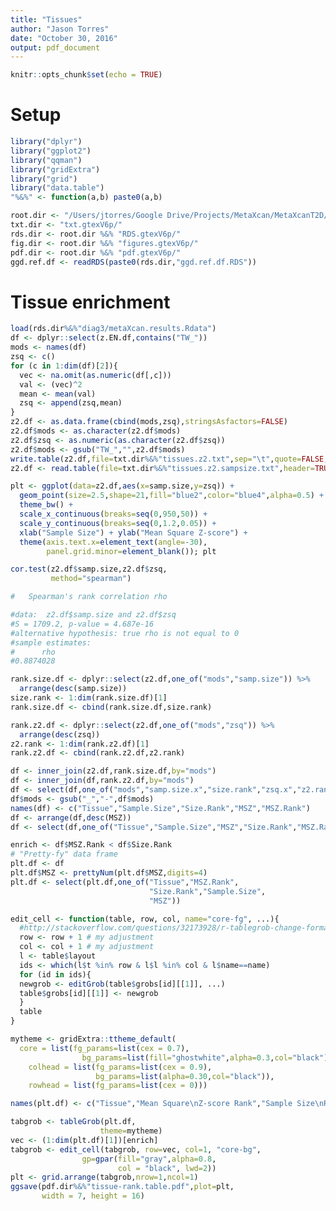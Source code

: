 ```yaml
---
title: "Tissues"
author: "Jason Torres"
date: "October 30, 2016"
output: pdf_document
---
```


```r
knitr::opts_chunk$set(echo = TRUE)
```

# Setup

```r
library("dplyr")
library("ggplot2")
library("qqman")
library("gridExtra")
library("grid")
library("data.table")
"%&%" <- function(a,b) paste0(a,b) 

root.dir <- "/Users/jtorres/Google Drive/Projects/MetaXcan/MetaXcanT2D/"
txt.dir <- "txt.gtexV6p/"
rds.dir <- root.dir %&% "RDS.gtexV6p/" 
fig.dir <- root.dir %&% "figures.gtexV6p/" 
pdf.dir <- root.dir %&% "pdf.gtexV6p/" 
ggd.ref.df <- readRDS(paste0(rds.dir,"ggd.ref.df.RDS"))

```

# Tissue enrichment 

```r

load(rds.dir%&%"diag3/metaXcan.results.Rdata")
df <- dplyr::select(z.EN.df,contains("TW_"))
mods <- names(df)
zsq <- c()
for (c in 1:dim(df)[2]){
  vec <- na.omit(as.numeric(df[,c]))
  val <- (vec)^2
  mean <- mean(val)
  zsq <- append(zsq,mean)
}
z2.df <- as.data.frame(cbind(mods,zsq),stringsAsfactors=FALSE)
z2.df$mods <- as.character(z2.df$mods)
z2.df$zsq <- as.numeric(as.character(z2.df$zsq))
z2.df$mods <- gsub("TW_","",z2.df$mods)
write.table(z2.df,file=txt.dir%&%"tissues.z2.txt",sep="\t",quote=FALSE,row.names=FALSE)
z2.df <- read.table(file=txt.dir%&%"tissues.z2.sampsize.txt",header=TRUE,stringsAsFactors=FALSE)

plt <- ggplot(data=z2.df,aes(x=samp.size,y=zsq)) + 
  geom_point(size=2.5,shape=21,fill="blue2",color="blue4",alpha=0.5) +
  theme_bw() + 
  scale_x_continuous(breaks=seq(0,950,50)) +
  scale_y_continuous(breaks=seq(0,1.2,0.05)) + 
  xlab("Sample Size") + ylab("Mean Square Z-score") + 
  theme(axis.text.x=element_text(angle=-30),
        panel.grid.minor=element_blank()); plt

cor.test(z2.df$samp.size,z2.df$zsq,
         method="spearman")

#	Spearman's rank correlation rho

#data:  z2.df$samp.size and z2.df$zsq
#S = 1709.2, p-value = 4.687e-16
#alternative hypothesis: true rho is not equal to 0
#sample estimates:
#      rho 
#0.8874028 

rank.size.df <- dplyr::select(z2.df,one_of("mods","samp.size")) %>% 
  arrange(desc(samp.size))
size.rank <- 1:dim(rank.size.df)[1]
rank.size.df <- cbind(rank.size.df,size.rank)

rank.z2.df <- dplyr::select(z2.df,one_of("mods","zsq")) %>% 
  arrange(desc(zsq))
z2.rank <- 1:dim(rank.z2.df)[1]
rank.z2.df <- cbind(rank.z2.df,z2.rank)

df <- inner_join(z2.df,rank.size.df,by="mods")
df <- inner_join(df,rank.z2.df,by="mods")
df <- select(df,one_of("mods","samp.size.x","size.rank","zsq.x","z2.rank"))
df$mods <- gsub("_","-",df$mods)
names(df) <- c("Tissue","Sample.Size","Size.Rank","MSZ","MSZ.Rank")
df <- arrange(df,desc(MSZ))
df <- select(df,one_of("Tissue","Sample.Size","MSZ","Size.Rank","MSZ.Rank"))

```


```r

enrich <- df$MSZ.Rank < df$Size.Rank
# "Pretty-fy" data frame 
plt.df <- df
plt.df$MSZ <- prettyNum(plt.df$MSZ,digits=4)
plt.df <- select(plt.df,one_of("Tissue","MSZ.Rank",
                               "Size.Rank","Sample.Size",
                               "MSZ"))

edit_cell <- function(table, row, col, name="core-fg", ...){
  #http://stackoverflow.com/questions/32173928/r-tablegrob-change-format-of-row
  row <- row + 1 # my adjustment 
  col <- col + 1 # my adjustment
  l <- table$layout
  ids <- which(l$t %in% row & l$l %in% col & l$name==name)
  for (id in ids){
  newgrob <- editGrob(table$grobs[id][[1]], ...)
  table$grobs[id][[1]] <- newgrob
  }
  table
}

mytheme <- gridExtra::ttheme_default(
  core = list(fg_params=list(cex = 0.7),
                bg_params=list(fill="ghostwhite",alpha=0.3,col="black")),
    colhead = list(fg_params=list(cex = 0.9),
                   bg_params=list(alpha=0.30,col="black")),
    rowhead = list(fg_params=list(cex = 0))) 

names(plt.df) <- c("Tissue","Mean Square\nZ-score Rank","Sample Size\nRank","Sample Size","Mean Square\nZ-score")

tabgrob <- tableGrob(plt.df,
                    theme=mytheme)
vec <- (1:dim(plt.df)[1])[enrich]
tabgrob <- edit_cell(tabgrob, row=vec, col=1, "core-bg",
                gp=gpar(fill="gray",alpha=0.8,
                        col = "black", lwd=2))
plt <- grid.arrange(tabgrob,nrow=1,ncol=1)
ggsave(pdf.dir%&%"tissue-rank.table.pdf",plot=plt,
       width = 7, height = 16)
```

